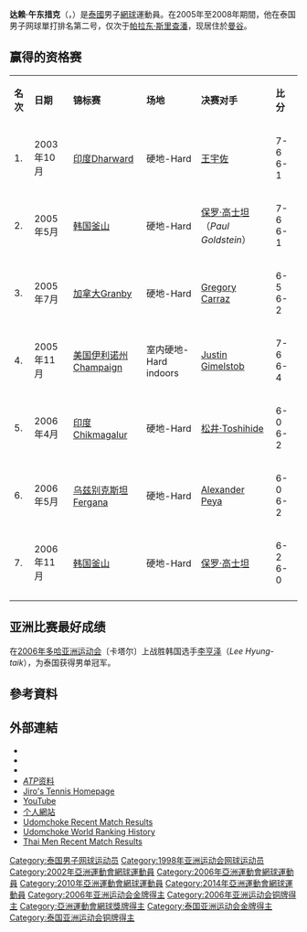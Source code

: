 {{Infobox 網球選手
|姓名=Danai Udomchoke
|image=Danai Udomchoke (9595061676).jpg
|国籍={{THA}}
|生日={{birth date and age|df=yes|1981|08|11}}
|出生地=泰{{THA}}[[曼谷|曼谷]]
|居住地=曼谷
|身高={{height|m=1.72}}
|体重=64kg
|持拍手=右
|反拍=单手
|转职业年=1997年
|球拍=
|配偶=
|球衣=Nike
|球鞋=Nike
|careerprizemoney = $1,011,466
|singlesrecord = 43–62
|singlestitles = 0
|highestsinglesranking = No. 77 (2007年1月29日)
|currentsinglesranking = No. 154 (2013年1月7日)
|AustralianOpenresult = 3R (2007)
|FrenchOpenresult = 1R (2007)
|Wimbledonresult = 2R (2005, 2007)
|USOpenresult = 1R (2004)
|doublesrecord = 7–24
|doublestitles = 1
|highestdoublesranking = No. 130 (2012年10月8日)
|currentdoublesranking = No. 164 (2013年1月7日)
|AustralianOpendoublesresult = 1R (2007, 2013)
|updated = 
}}
{{世大運獎牌記錄
|項目=網球
|a1=2007
|b1=1
|c1=單打
}}
'''达赖·午东措克'''（{{lang-th|'''ดนัย อุดมโชค'''|'''Danai Udomchoke'''}}，{{bd|1981年|8月11日||}}）是[[泰國|泰國]]男子[[網球|網球]]運動員。在2005年至2008年期間，他在泰国男子网球單打排名第二号，仅次于[[帕拉东·斯里查潘|帕拉东·斯里查潘]]，现居住於[[曼谷|曼谷]]。

== 赢得的资格赛 ==

{| class="wikitable" style="font-size: 95%; border: #cccccc solid 1px; border-collapse: collapse;" cellspacing="0" cellpadding="3" border="1" bgcolor="#f7f8ff"
|- bgcolor="#eeeeee"
|'''名次'''
|'''日期'''
|'''锦标赛'''
|'''场地'''
|'''决赛对手'''
|'''比分'''
|-
| 1.
| <!--Aug.--> 2003年10月                       
|  [[印度|印度]][[Dharward|Dharward]]
| 硬地-Hard
| {{TPE}} [[王宇佐|王宇佐]]
| 7-6 6-1
|- bgcolor="#dfe2e9"
| 2.
| <!--Oct.--> 2005年5月                              
| [[韩国|韩国]][[釜山|釜山]]
| 硬地-Hard  
| {{USA}} [[保罗·高士坦|保罗·高士坦]]（''Paul Goldstein''）
| 7-6  6-1
|- bgcolor="#ffffff"
| 3.
| <!--Dec.--> 2005年7月                           
|  [[加拿大|加拿大]][[Granby|Granby]]
| 硬地-Hard
| {{FRA}} [[Gregory_Carraz|Gregory Carraz]]
| 6-5 6-2
|- bgcolor="#dfe2e9"
| 4.
| <!--Aug.--> 2005年11月
|  [[美国|美国]][[伊利诺州|伊利诺州]][[Champaign|Champaign]]  
| 室内硬地-Hard indoors
| {{USA}} [[Justin_Gimelstob|Justin Gimelstob]]
| 7-6 6-4
|- bgcolor="#ffffff"
| 5.
| <!--Jun.--> 2006年4月                            
| [[印度|印度]][[Chikmagalur|Chikmagalur]]
| 硬地-Hard 
| {{JAP}} [[松井·Toshihide|松井·Toshihide]]
|  6-0  6-2
|- bgcolor="#dfe2e9"
| 6.
| <!--Jun.--> 2006年5月                            
|  [[乌兹别克斯坦|乌兹别克斯坦]][[Fergana|Fergana]]
| 硬地-Hard 
| {{AUT}} [[Alexander_Peya|Alexander Peya]]
|   6-0   6-2
|- bgcolor="#ffffff"
| 7.
| <!--Jun.--> 2006年11月                            
|   [[韩国|韩国]][[釜山|釜山]]
| 硬地-Hard 
| {{USA}} [[保罗·高士坦|保罗·高士坦]]
|   6-2   6-0
|- bgcolor="#dfe2e9"
|}

==亚洲比赛最好成绩 ==
在[[2006年多哈亚洲运动会|2006年多哈亚洲运动会]]〔卡塔尔〕上战胜韩国选手[[李亨泽|李亨泽]]（''Lee Hyung-taik''），为泰国获得男单冠军。

== 參考資料 ==
{{Reflist}}

== 外部連結 ==
* {{ATP|id=U043}}
* {{ITF Profile|达赖·午东措克|10021600}}
* {{DavisCupplayerlink|id=10021600}}
* [http://www.atptennis.com/3/en/players/playerprofiles/default.asp?playersearch=Danai+Udomchoke <!--สถิติ จาก -->''ATP''资料]{{dead link|date=2018年4月 |bot=InternetArchiveBot |fix-attempted=yes }}
* [https://web.archive.org/web/20080725190355/http://www.jirobkk.com/player_profile_pik.htm Jiro's Tennis Homepage]
* [http://www.youtube.com/results?search_query=Danai+Udomchoke <!--ภาพวิดีโอ จาก--> YouTube]
* [https://web.archive.org/web/20071213004755/http://www.danaiudomchoke.net/ 个人網站]
* [https://web.archive.org/web/20070930204915/http://steveghelper.com/MatchResults.php?players=Udomc&weeks=12 Udomchoke Recent Match Results]
* [https://web.archive.org/web/20070930210846/http://steveghelper.com/RankingHistory.php?player=Udomc Udomchoke World Ranking History]
* [https://web.archive.org/web/20070930181724/http://steveghelper.com/MatchResults.php?countries=THA&weeks=6 Thai Men Recent Match Results]

{{亚洲运动会网球比赛男子单打冠军}}

{{Authority control}}
{{DEFAULTSORT:Udomchoke}}
[[Category:泰国男子网球运动员|Category:泰国男子网球运动员]]
[[Category:1998年亚洲运动会网球运动员|Category:1998年亚洲运动会网球运动员]]
[[Category:2002年亞洲運動會網球運動員|Category:2002年亞洲運動會網球運動員]]
[[Category:2006年亞洲運動會網球運動員|Category:2006年亞洲運動會網球運動員]]
[[Category:2010年亞洲運動會網球運動員|Category:2010年亞洲運動會網球運動員]]
[[Category:2014年亞洲運動會網球運動員|Category:2014年亞洲運動會網球運動員]]
[[Category:2006年亚洲运动会金牌得主|Category:2006年亚洲运动会金牌得主]]
[[Category:2006年亚洲运动会铜牌得主|Category:2006年亚洲运动会铜牌得主]]
[[Category:亞洲運動會網球獎牌得主|Category:亞洲運動會網球獎牌得主]]
[[Category:泰国亚洲运动会金牌得主|Category:泰国亚洲运动会金牌得主]]
[[Category:泰国亚洲运动会铜牌得主|Category:泰国亚洲运动会铜牌得主]]